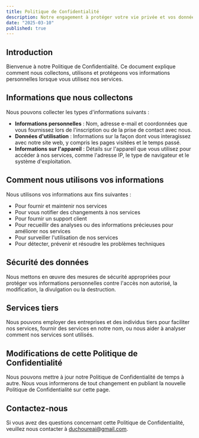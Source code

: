 ```yaml
---
title: Politique de Confidentialité
description: Notre engagement à protéger votre vie privée et vos données personnelles
date: "2025-03-10"
published: true
---
```


## Introduction

Bienvenue à notre Politique de Confidentialité. Ce document explique comment nous collectons, utilisons et protégeons vos informations personnelles lorsque vous utilisez nos services.

## Informations que nous collectons

Nous pouvons collecter les types d'informations suivants :

- **Informations personnelles** : Nom, adresse e-mail et coordonnées que vous fournissez lors de l'inscription ou de la prise de contact avec nous.
- **Données d'utilisation** : Informations sur la façon dont vous interagissez avec notre site web, y compris les pages visitées et le temps passé.
- **Informations sur l'appareil** : Détails sur l'appareil que vous utilisez pour accéder à nos services, comme l'adresse IP, le type de navigateur et le système d'exploitation.

## Comment nous utilisons vos informations

Nous utilisons vos informations aux fins suivantes :

- Pour fournir et maintenir nos services
- Pour vous notifier des changements à nos services
- Pour fournir un support client
- Pour recueillir des analyses ou des informations précieuses pour améliorer nos services
- Pour surveiller l'utilisation de nos services
- Pour détecter, prévenir et résoudre les problèmes techniques

## Sécurité des données

Nous mettons en œuvre des mesures de sécurité appropriées pour protéger vos informations personnelles contre l'accès non autorisé, la modification, la divulgation ou la destruction.

## Services tiers

Nous pouvons employer des entreprises et des individus tiers pour faciliter nos services, fournir des services en notre nom, ou nous aider à analyser comment nos services sont utilisés.

## Modifications de cette Politique de Confidentialité

Nous pouvons mettre à jour notre Politique de Confidentialité de temps à autre. Nous vous informerons de tout changement en publiant la nouvelle Politique de Confidentialité sur cette page.

## Contactez-nous

Si vous avez des questions concernant cette Politique de Confidentialité, veuillez nous contacter à duchoureai@gmail.com.
